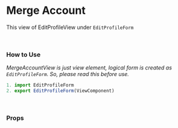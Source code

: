 
<Meta title="Form/Edit Profile" component={EditProfileView} />

# Merge Account

This view of EditProfileView under `EditProfileForm`
<Preview>
  <Story name="Edit Profile">
    <EditProfileView
      onSubmit="function"
      onSucces="function"
      onError="function"
      errorMessage="object"
    />
  </Story>
</Preview>

<br />

### How to Use
_MergeAccountView is just view element, logical form is created as `EditProfileForm`. So, please read this before use._


```js
1. import EditProfileForm
2. export EditProfileForm(ViewComponent)
```

<br />

### Props
<Props of={EditProfileView} />